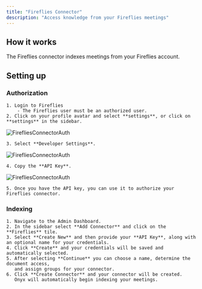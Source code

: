 ```yaml
---
title: "Fireflies Connector"
description: "Access knowledge from your Fireflies meetings"
---
```


## How it works

The Fireflies connector indexes meetings from your Fireflies account.

## Setting up

### Authorization

    1. Login to Fireflies
        - The Fireflies user must be an authorized user.
    2. Click on your profile avatar and select **settings**, or click on **settings** in the sidebar.

![FirefliesConnectorAuth](/assets/admin/connectors/fireflies/fireflies1.png)

    3. Select **Developer Settings**.

![FirefliesConnectorAuth](/assets/admin/connectors/fireflies/fireflies2.png)

    4. Copy the **API Key**.

![FirefliesConnectorAuth](/assets/admin/connectors/fireflies/fireflies3.png)

    5. Once you have the API key, you can use it to authorize your Fireflies connector.

### Indexing

    1. Navigate to the Admin Dashboard.
    2. In the sidebar select **Add Connector** and click on the **Fireflies** tile.
    3. Select **Create New** and then provide your **API Key**, along with an optional name for your credentials.
    4. Click **Create** and your credentials will be saved and automatically selected.
    5. After selecting **Continue** you can choose a name, determine the document access,
       and assign groups for your connector.
    6. Click **Create Connector** and your connector will be created.
       Onyx will automatically begin indexing your meetings.
